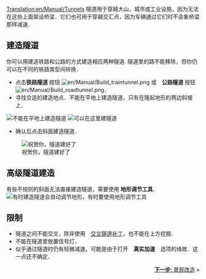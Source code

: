 [[Translation:en/Manual/Tunnels]]
{{zh/Manual/Tutorial/教程}}
隧道用于穿越大山，城市或工业设施，因为无法在这些上面架设桥梁．它们也可用于穿越交汇点，因为车辆通过它们时不会象桥梁那样减速．

==建造隧道==
你可以用建造铁路和公路的方式建造相应两种隧道. 隧道里的路不能移除，但你仍可以在不同的铁路类型间转换．
* 点击'''铁路隧道''' 按钮 [[File:en/Manual/Build traintunnel.png]] 或　'''公路隧道''' 按钮 [[File:en/Manual/Build roadtunnel.png]]．
* 寻找合适的建造地点．不能在平地上建造隧道，只有在隆起地形的两边斜坡上．
[[File:en/Manual/Tunnel try.png|none|frame|不能在平地上建造隧道]]
[[File:en/Manual/Tunnel prepare first.png|none|frame|可以在这里建隧道]]
* 确认后点击斜面建造隧道．
[[File:en/Manual/Tunnel built first.png|none|frame|祝贺你，隧道建好了]]

==高级隧道建造==
有些不规则的斜面无法直接建造隧道，需要使用 '''地形调节工具'''．
[[File:en/Manual/Tunnel prepare second.png|none|frame|有时建造隧道会自动调节地形，有时要使用地形调节工具]]

==限制==
* 隧道之间不能交叉，除非使用　[[en/Archive/Manual/Crossing tunnels|交叉隧道补丁]]，也不能在上方挖掘．
* 不能在隧道里放置信号灯．
* 似乎通过隧道时仍有轻微减速，可能是由于打开　'''真实加速'''　选项的缘故．这一点还不确定．

<span style="float: right">[[zh/manual/教程/景观改造|'''下一步''': 景观改造]] &raquo;</span>